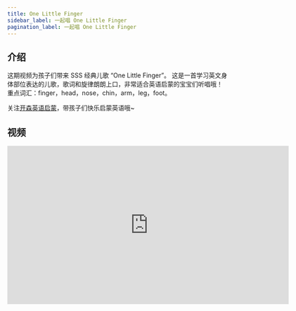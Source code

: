 ```yaml
---
title: One Little Finger
sidebar_label: 一起唱 One Little Finger
pagination_label: 一起唱 One Little Finger
---
```


## 介绍

这期视频为孩子们带来 SSS 经典儿歌 “One Little Finger”。
这是一首学习英文身体部位表达的儿歌，歌词和旋律朗朗上口，非常适合英语启蒙的宝宝们听唱哦！
重点词汇：finger，head，nose，chin，arm，leg，foot。

关注[开森英语启蒙](https://space.bilibili.com/20797715)，带孩子们快乐启蒙英语哦~

## 视频

<iframe
  src="https://player.bilibili.com/player.html?bvid=BV1Pk4y1V7Dd&cid=1&page=1"
  scrolling="no"
  border="0"
  frameborder="no"
  framespacing="0"
  allowfullscreen="true"
  width="640"
  height="360"
></iframe>
